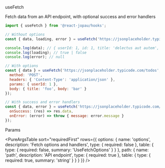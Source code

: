 
<SBTitle>useFetch</SBTitle>

<SBDescription>
  Fetch data from an API endpoint, with optional success and error handlers
</SBDescription>

```jsx dark
import { useFetch } from '@react-jopau/hooks';
```

```jsx dark
// Without options
const { data, loading, error } = useFetch('https://jsonplaceholder.typicode.com/todos/1');

console.log(data); // { userId: 1, id: 1, title: 'delectus aut autem', completed: false }
console.log(loading); // true | false
console.log(error); // null
```

```jsx dark
// With options
const { data } = useFetch('https://jsonplaceholder.typicode.com/todos', {
  method: 'POST',
  headers: { 'Content-Type': 'application/json' },
  params: { userId: 1 },
  body: { title: 'foo', body: 'bar' }
});
```

```jsx dark
// With success and error handlers
const { data, error } = useFetch('https://jsonplaceholder.typicode.com/todos/1', {
  onSuccess: (res) => res.data,
  onError: (error) => throw { message: error.message }
});
```

<SBSubTitle>Params</SBSubTitle>

<PureArgsTable
  sort="requiredFirst"
  rows={{
    options: {
      name: 'options',
      description: 'Fetch options and handlers',
      type: { required: false },
      table: { type: { required: false, summary: 'UseFetchOptions' } }
    },
    path: {
      name: 'path',
      description: 'API endpoint',
      type: { required: true },
      table: { type: { required: true, summary: 'string' } }
    }
  }}
/>
